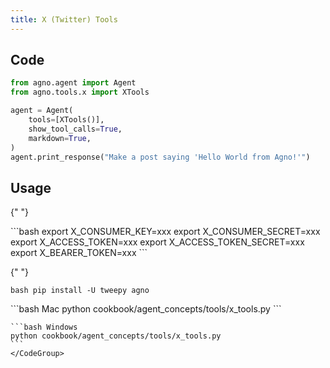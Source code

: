 ```yaml
---
title: X (Twitter) Tools
---
```


## Code

```python cookbook/agent_concepts/tools/x_tools.py
from agno.agent import Agent
from agno.tools.x import XTools

agent = Agent(
    tools=[XTools()],
    show_tool_calls=True,
    markdown=True,
)
agent.print_response("Make a post saying 'Hello World from Agno!'")
```

## Usage

<Steps>
  <Snippet file="create-venv-step.mdx" />

{" "}

<Step title="Set your X credentials">
  ```bash export X_CONSUMER_KEY=xxx export X_CONSUMER_SECRET=xxx export
  X_ACCESS_TOKEN=xxx export X_ACCESS_TOKEN_SECRET=xxx export X_BEARER_TOKEN=xxx
  ```
</Step>

{" "}

<Step title="Install libraries">```bash pip install -U tweepy agno ```</Step>

  <Step title="Run Agent">
    <CodeGroup>
    ```bash Mac
    python cookbook/agent_concepts/tools/x_tools.py
    ```

    ```bash Windows
    python cookbook/agent_concepts/tools/x_tools.py
    ```
    </CodeGroup>

  </Step>
</Steps>
